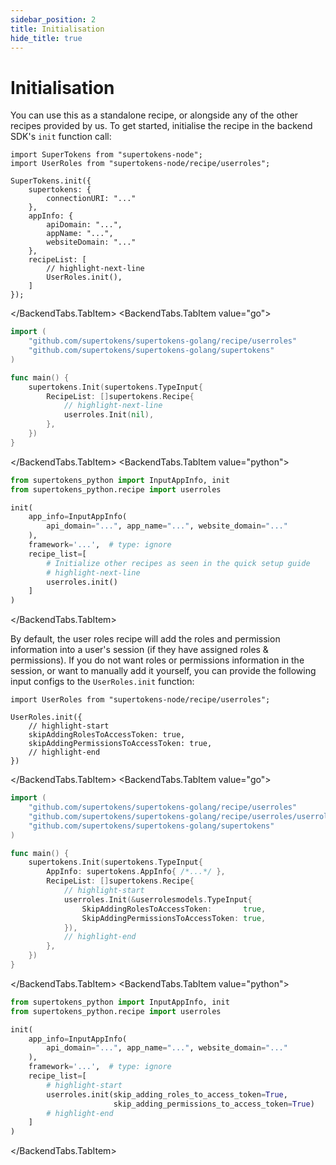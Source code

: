 ```yaml
---
sidebar_position: 2
title: Initialisation
hide_title: true
---
```


# Initialisation


You can use this as a standalone recipe, or alongside any of the other recipes provided by us. To get started, initialise the recipe in the backend SDK's `init` function call:

<BackendTabs>
<BackendTabs.TabItem value="nodejs">

```tsx
import SuperTokens from "supertokens-node";
import UserRoles from "supertokens-node/recipe/userroles";

SuperTokens.init({
    supertokens: {
        connectionURI: "..."
    },
    appInfo: {
        apiDomain: "...",
        appName: "...",
        websiteDomain: "..."
    },
    recipeList: [
        // highlight-next-line
        UserRoles.init(),
    ]
});
```

</BackendTabs.TabItem>
<BackendTabs.TabItem value="go">

```go
import (
	"github.com/supertokens/supertokens-golang/recipe/userroles"
	"github.com/supertokens/supertokens-golang/supertokens"
)

func main() {
	supertokens.Init(supertokens.TypeInput{
		RecipeList: []supertokens.Recipe{
            // highlight-next-line
			userroles.Init(nil),
		},
	})
}
```

</BackendTabs.TabItem> 
<BackendTabs.TabItem value="python">

```python
from supertokens_python import InputAppInfo, init
from supertokens_python.recipe import userroles

init(
    app_info=InputAppInfo(
        api_domain="...", app_name="...", website_domain="..."
    ),
    framework='...',  # type: ignore
    recipe_list=[
        # Initialize other recipes as seen in the quick setup guide
        # highlight-next-line
        userroles.init()
    ]
)
```

</BackendTabs.TabItem>
</BackendTabs>

By default, the user roles recipe will add the roles and permission information into a user's session (if they have assigned roles & permissions). If you do not want roles or permissions information in the session, or want to manually add it yourself, you can provide the following input configs to the `UserRoles.init` function:

<BackendTabs>
<BackendTabs.TabItem value="nodejs">

```tsx
import UserRoles from "supertokens-node/recipe/userroles";

UserRoles.init({
    // highlight-start
    skipAddingRolesToAccessToken: true,
    skipAddingPermissionsToAccessToken: true,
    // highlight-end
})
```

</BackendTabs.TabItem>
<BackendTabs.TabItem value="go">

```go
import (
	"github.com/supertokens/supertokens-golang/recipe/userroles"
	"github.com/supertokens/supertokens-golang/recipe/userroles/userrolesmodels"
	"github.com/supertokens/supertokens-golang/supertokens"
)

func main() {
	supertokens.Init(supertokens.TypeInput{
		AppInfo: supertokens.AppInfo{ /*...*/ },
		RecipeList: []supertokens.Recipe{
			// highlight-start
			userroles.Init(&userrolesmodels.TypeInput{
				SkipAddingRolesToAccessToken:       true,
				SkipAddingPermissionsToAccessToken: true,
			}),
			// highlight-end
		},
	})
}
```

</BackendTabs.TabItem> 
<BackendTabs.TabItem value="python">

```python
from supertokens_python import InputAppInfo, init
from supertokens_python.recipe import userroles

init(
    app_info=InputAppInfo(
        api_domain="...", app_name="...", website_domain="..."
    ),
    framework='...',  # type: ignore
    recipe_list=[
        # highlight-start
        userroles.init(skip_adding_roles_to_access_token=True,
                       skip_adding_permissions_to_access_token=True)
        # highlight-end
    ]
)
```

</BackendTabs.TabItem>
</BackendTabs>
